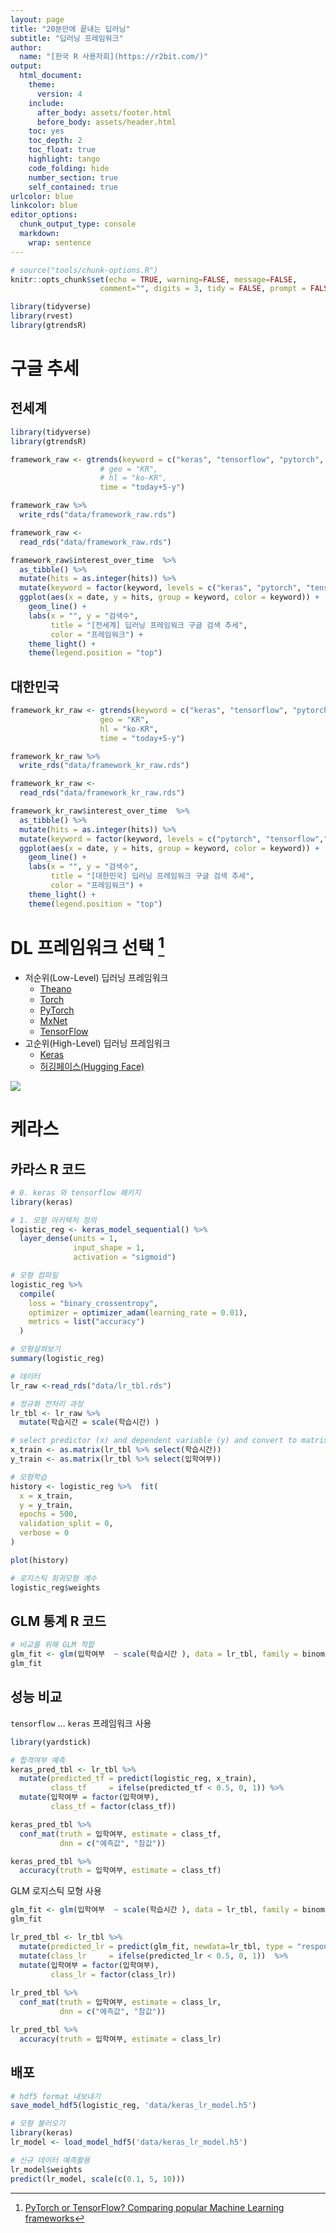 ```yaml
---
layout: page
title: "20분만에 끝내는 딥러닝"
subtitle: "딥러닝 프레임워크"
author:
  name: "[한국 R 사용자회](https://r2bit.com/)"
output:
  html_document: 
    theme:
      version: 4
    include:
      after_body: assets/footer.html
      before_body: assets/header.html
    toc: yes
    toc_depth: 2
    toc_float: true
    highlight: tango
    code_folding: hide
    number_section: true
    self_contained: true
urlcolor: blue
linkcolor: blue
editor_options: 
  chunk_output_type: console
  markdown: 
    wrap: sentence
---
```


```r
# source("tools/chunk-options.R")
knitr::opts_chunk$set(echo = TRUE, warning=FALSE, message=FALSE,
                    comment="", digits = 3, tidy = FALSE, prompt = FALSE, fig.align = 'center')

library(tidyverse)
library(rvest)
library(gtrendsR)
```


# 구글 추세 {.tabset}

## 전세계 {#google-trends-globa}

```r
library(tidyverse)
library(gtrendsR)

framework_raw <- gtrends(keyword = c("keras", "tensorflow", "pytorch", "huggingface"),
                    # geo = "KR", 
                    # hl = "ko-KR",
                    time = "today+5-y")

framework_raw %>% 
  write_rds("data/framework_raw.rds")
```


```r

framework_raw <- 
  read_rds("data/framework_raw.rds")

framework_raw$interest_over_time  %>% 
  as_tibble() %>% 
  mutate(hits = as.integer(hits)) %>% 
  mutate(keyword = factor(keyword, levels = c("keras", "pytorch", "tensorflow", "huggingface"))) %>% 
  ggplot(aes(x = date, y = hits, group = keyword, color = keyword)) +
    geom_line() +
    labs(x = "", y = "검색수", 
         title = "[전세계] 딥러닝 프레임워크 구글 검색 추세",
         color = "프레임워크") +
    theme_light() +
    theme(legend.position = "top")

```

## 대한민국 {#google-trends-korea}

```r

framework_kr_raw <- gtrends(keyword = c("keras", "tensorflow", "pytorch", "huggingface"),
                    geo = "KR", 
                    hl = "ko-KR",
                    time = "today+5-y")

framework_kr_raw %>% 
  write_rds("data/framework_kr_raw.rds")
```

```r

framework_kr_raw <- 
  read_rds("data/framework_kr_raw.rds")

framework_kr_raw$interest_over_time  %>% 
  as_tibble() %>% 
  mutate(hits = as.integer(hits)) %>% 
  mutate(keyword = factor(keyword, levels = c("pytorch", "tensorflow","keras",  "huggingface"))) %>% 
  ggplot(aes(x = date, y = hits, group = keyword, color = keyword)) +
    geom_line() +
    labs(x = "", y = "검색수", 
         title = "[대한민국] 딥러닝 프레임워크 구글 검색 추세",
         color = "프레임워크") +
    theme_light() +
    theme(legend.position = "top")
```

# DL 프레임워크 선택 [^dl-comparison]

[^dl-comparison]: [PyTorch or TensorFlow? Comparing popular Machine Learning frameworks](https://www.kdnuggets.com/2022/02/packt-pytorch-tensorflow-comparing-popular-machine-learning-frameworks.html)

- 저순위(Low-Level) 딥러닝 프레임워크
    - [Theano](https://github.com/Theano/Theano/)
    - [Torch](http://torch.ch/)
    - [PyTorch](https://pytorch.org/)
    - [MxNet](https://mxnet.apache.org/)
    - [TensorFlow](www.tensorflow.org/)
- 고순위(High-Level) 딥러닝 프레임워크
    - [Keras](https://keras.io/)
    - [허깅페이스(Hugging Face)](https://huggingface.co/)

![](assets/deep-learning-framework.png)


# 케라스 {.tabset}

## 카라스 R 코드

```r
# 0. keras 와 tensorflow 패키지
library(keras)

# 1. 모형 아키텍처 정의
logistic_reg <- keras_model_sequential() %>%
  layer_dense(units = 1,
              input_shape = 1,
              activation = "sigmoid")

# 모형 컴파일
logistic_reg %>% 
  compile(
    loss = "binary_crossentropy",
    optimizer = optimizer_adam(learning_rate = 0.01),
    metrics = list("accuracy")
  )

# 모형살펴보기
summary(logistic_reg)

# 데이터 
lr_raw <-read_rds("data/lr_tbl.rds")

# 정규화 전처리 과정 
lr_tbl <- lr_raw %>% 
  mutate(학습시간 = scale(학습시간) )

# select predictor (x) and dependent variable (y) and convert to matrix
x_train <- as.matrix(lr_tbl %>% select(학습시간))
y_train <- as.matrix(lr_tbl %>% select(입학여부))

# 모형학습
history <- logistic_reg %>%  fit(
  x = x_train,
  y = y_train,
  epochs = 500,
  validation_split = 0,
  verbose = 0
)

plot(history)

# 로지스틱 회귀모형 계수
logistic_reg$weights
```


## GLM 통계 R 코드

```r
# 비교를 위해 GLM 적합
glm_fit <- glm(입학여부  ~ scale(학습시간 ), data = lr_tbl, family = binomial)
glm_fit
```


## 성능 비교

`tensorflow` ... `keras` 프레임워크 사용

```r
library(yardstick)

# 합격여부 예측
keras_pred_tbl <- lr_tbl %>% 
  mutate(predicted_tf = predict(logistic_reg, x_train),
         class_tf     = ifelse(predicted_tf < 0.5, 0, 1)) %>% 
  mutate(입학여부 = factor(입학여부),
         class_tf = factor(class_tf))

keras_pred_tbl %>% 
  conf_mat(truth = 입학여부, estimate = class_tf,
           dnn = c("예측값", "참값"))

keras_pred_tbl %>% 
  accuracy(truth = 입학여부, estimate = class_tf)

```

GLM 로지스틱 모형 사용

```r
glm_fit <- glm(입학여부  ~ scale(학습시간 ), data = lr_tbl, family = binomial)
glm_fit

lr_pred_tbl <- lr_tbl %>% 
  mutate(predicted_lr = predict(glm_fit, newdata=lr_tbl, type = "response")) %>% 
  mutate(class_lr     = ifelse(predicted_lr < 0.5, 0, 1))  %>% 
  mutate(입학여부 = factor(입학여부),
         class_lr = factor(class_lr))
  
lr_pred_tbl %>% 
  conf_mat(truth = 입학여부, estimate = class_lr,
           dnn = c("예측값", "참값"))

lr_pred_tbl %>% 
  accuracy(truth = 입학여부, estimate = class_lr)
```


## 배포

```r
# hdf5 format 내보내기
save_model_hdf5(logistic_reg, 'data/keras_lr_model.h5')

# 모형 불러오기
library(keras)
lr_model <- load_model_hdf5('data/keras_lr_model.h5')

# 신규 데이터 예측활용
lr_model$weights
predict(lr_model, scale(c(0.1, 5, 10)))
```






